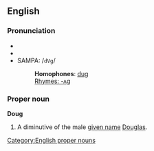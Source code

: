 ==English==
===Pronunciation===
*{{AHD|/dŭg/}}
*{{IPA|/dʌɡ/}}
*SAMPA: /<tt>dVg</tt>/
*:'''Homophones''': [[dug]]
*:[[Rhymes:English:-ʌɡ|Rhymes: -ʌɡ]]

===Proper noun===
[[Category:English proper nouns]]
'''Doug'''
#A diminutive of the male [[given name]] [[Douglas]].